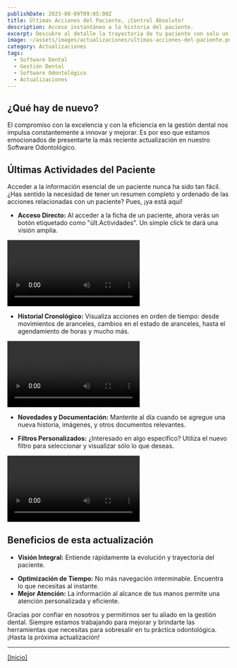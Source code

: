 ```yaml
---
publishDate: 2023-08-09T09:05:00Z
title: Últimas Acciones del Paciente, ¡Control Absoluto!
description: Acceso instantáneo a la historia del paciente.
excerpt: Descubre al detalle la trayectoria de tu paciente con solo un click. Desde agendamientos, cambios de aranceles hasta nuevas imágenes.
image: ~/assets/images/actualizaciones/ultimas-acciones-del-paciente.png
category: Actualizaciones
tags:
  - Software Dental
  - Gestión Dental
  - Software Odontológico
  - Actualizaciones
---
```



## ¿Qué hay de nuevo?

El compromiso con la excelencia y con la eficiencia en la gestión dental nos impulsa constantemente a innovar y mejorar. Es por eso que estamos emocionados de presentarte la más reciente actualización en nuestro Software Odontológico.

## Últimas Actividades del Paciente

Acceder a la información esencial de un paciente nunca ha sido tan fácil. ¿Has sentido la necesidad de tener un resumen completo y ordenado de las acciones relacionadas con un paciente? Pues, ¡ya está aquí!

- **Acceso Directo:** Al acceder a la ficha de un paciente, ahora verás un botón etiquetado como "últ.Actividades". Un simple click te dará una visión amplia.

<video autoplay loop transition:persist class="w-full" style="pointer-events: none;">
  <source
    src="https://static2.cimadent.com/assets/videos/ultimas-acciones-del-paciente/acceso-v2.mp4"
    type="video/mp4"
  ></source>
</video>

- **Historial Cronológico:** Visualiza acciones en orden de tiempo: desde movimientos de aranceles, cambios en el estado de aranceles, hasta el agendamiento de horas y mucho más.

<video autoplay loop transition:persist class="w-full" style="pointer-events: none;">
  <source
    src="https://static2.cimadent.com/assets/videos/ultimas-acciones-del-paciente/scroll.mp4"
    type="video/mp4"
  ></source>
</video>

- **Novedades y Documentación:** Mantente al día cuando se agregue una nueva historia, imágenes, y otros documentos relevantes.

- **Filtros Personalizados:** ¿Interesado en algo específico? Utiliza el nuevo filtro para seleccionar y visualizar sólo lo que deseas.

<video autoplay loop transition:persist class="w-full" style="pointer-events: none;">
  <source
    src="https://static2.cimadent.com/assets/videos/ultimas-acciones-del-paciente/filtro.mp4"
    type="video/mp4"
  ></source>
</video>

## Beneficios de esta actualización

- **Visión Integral:** Entiende rápidamente la evolución y trayectoria del paciente.

* **Optimización de Tiempo:** No más navegación interminable. Encuentra lo que necesitas al instante.
* **Mejor Atención:** La información al alcance de tus manos permite una atención personalizada y eficiente.

Gracias por confiar en nosotros y permitirnos ser tu aliado en la gestión dental. Siempre estamos trabajando para mejorar y brindarte las herramientas que necesitas para sobresalir en tu práctica odontológica. ¡Hasta la próxima actualización!

---

[[Inicio]](#top)
